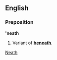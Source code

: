 ==English==
===Preposition===
''' 'neath'''

#Variant of '''[[beneath]]'''.

[[Category:English contractions|Neath]]